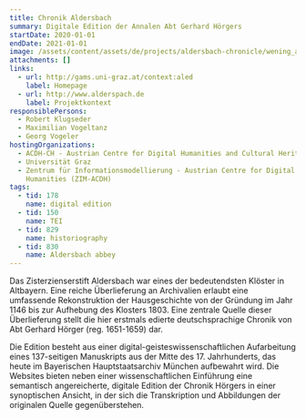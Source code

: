 ```yaml
---
title: Chronik Aldersbach
summary: Digitale Edition der Annalen Abt Gerhard Hörgers
startDate: 2020-01-01
endDate: 2021-01-01
image: /assets/content/assets/de/projects/aldersbach-chronicle/wening_aldersbach2.png
attachments: []
links:
  - url: http://gams.uni-graz.at/context:aled
    label: Homepage
  - url: http://www.alderspach.de
    label: Projektkontext
responsiblePersons:
  - Robert Klugseder
  - Maximilian Vogeltanz
  - Georg Vogeler
hostingOrganizations:
  - ACDH-CH - Austrian Centre for Digital Humanities and Cultural Heritage
  - Universität Graz
  - Zentrum für Informationsmodellierung - Austrian Centre for Digital
    Humanities (ZIM-ACDH)
tags:
  - tid: 178
    name: digital edition
  - tid: 150
    name: TEI
  - tid: 829
    name: historiography
  - tid: 830
    name: Aldersbach abbey
---
```

Das Zisterzienserstift Aldersbach war eines der bedeutendsten Klöster in Altbayern. Eine reiche Überlieferung an Archivalien erlaubt eine umfassende Rekonstruktion der Hausgeschichte von der Gründung im Jahr 1146 bis zur Aufhebung des Klosters 1803. Eine zentrale Quelle dieser Überlieferung stellt die hier erstmals edierte deutschsprachige Chronik von Abt Gerhard Hörger (reg. 1651-1659) dar.

Die Edition besteht aus einer digital-geisteswissenschaftlichen Aufarbeitung eines 137-seitigen Manuskripts aus der Mitte des 17. Jahrhunderts, das heute im Bayerischen Hauptstaatsarchiv München aufbewahrt wird. Die Websites bieten neben einer wissenschaftlichen Einführung eine semantisch angereicherte, digitale Edition der Chronik Hörgers in einer synoptischen Ansicht, in der sich die Transkription und Abbildungen der originalen Quelle gegenüberstehen.
